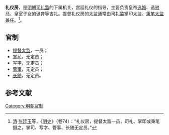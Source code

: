 '''礼仪房'''，是[[明朝|明朝]][[司礼监|司礼监]]的下属机关，宫廷礼仪的指导，主要负责皇帝[[后妃選納|选婚]]、选[[驸马|驸马]]、皇室子女的诞育等吉礼。提督礼仪房的太监通常由司礼监掌印太监、[[秉笔太监|秉笔太监]]兼任。<ref>[[清|清]]·[[张廷玉|张廷玉]]等，《[[明史|明史]]》（卷74）：“礼仪房，提督太监一员，司礼、掌印或秉笔摄之，掌司、写字、管事、长随无定员。”</ref>。

== 官制 ==
*[[提督太监|提督太监]]，一员；
*[[掌司|掌司]]，无定员；
*[[写字|写字]]，无定员；
*[[管事|管事]]，无定员；
*[[长随|长随]]，无定员。

==参考文献==
{{reflist}}
{{China-hist-stub}}
[[Category:明朝官制|Category:明朝官制]]